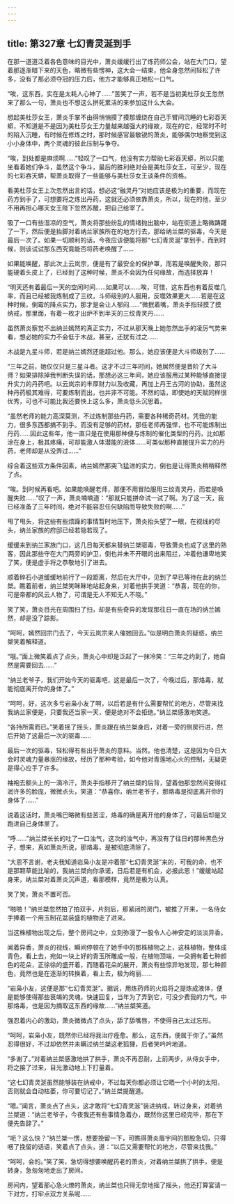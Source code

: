 ```yaml
---
---
---
```

title: 第327章 七幻青灵涎到手
---



在那一道道泛着各色意味的目光中，萧炎缓缓行出了炼药师公会，站在大门口，望着那逐渐暗下来的天色，略微有些愣神，这大会一结束，他全身忽然间轻松了许多，没有了那必须夺冠的压力后，他方才能够真正地松一口气。

“唉，这东西，实在是太耗人心神了……”苦笑了一声，若不是当初美杜莎女王忽然来了那么一句，萧炎也不想这么拼死累活的来参加这什么大会。

想起美杜莎女王，萧炎手掌不由得悄悄摸了摸那缠绕在自己手臂间沉睡的七彩吞天蟒，不知道是不是因为美杜莎女王力量越来越强大的缘故，现在的它，经常时不时的陷入沉睡，有时候在修炼之时，那时候感官最敏锐的萧炎，能够偶尔地察觉到这小小身体中，两个灵魂的彼此压制与争夺。

“唉，到处都是麻烦啊……”轻叹了一口气，他没有实力帮助七彩吞天蟒，所以只能坐看着她们争斗，虽然这个争斗，最后的胜利绝对会是美杜莎女王，可至少，现在的七彩吞天蟒，帮萧炎取得了一些能够与美杜莎女王谈条件的资格。

看美杜莎女王上次忽然出言的话，想必这“融灵丹”对她应该是极为的重要，而现在药方到手了，可想要将之炼出丹药，这就还必须依靠萧炎，所以，现在的他，至少不用再担心哪天女王陛下忽然苏醒，把自己给宰了。

吸了一口有些湿凉的空气，萧炎将那些纷乱的情绪抛出脑中，站在街道上略微踌躇了一下，然后便是抬脚对着纳兰家族所在的地方行去，那给纳兰桀的驱毒，今天是最后一次了。如果一切顺利的话，今夜应该便能将那“七幻青灵涎”拿到手，而到时候，则该试试那东西究竟能否将药老唤醒了……

如果能唤醒，那此次上云岚宗，便是有了最安全的保护罩，而若是唤醒失败，那只能硬着头皮上了，已经到了这种时候，萧炎不会因为任何缘故，而选择放弃！

“明天还有着最后一天的空闲时间……如果可以……唉，可惜，这东西也有着反噬几率，而且已经被我炼制成了三纹，斗师级别的人服用，反噬效果更大……若是在这种时候，倒霉的降点实力，那才是会让人郁闷……”微抿着嘴，萧炎手指轻摸了摸纳戒，那里面，有着一枚才出炉不到半天的三纹青灵丹……

虽然萧炎察觉不出纳兰嫣然的真正实力，不过从那天晚上她忽然出手的凌厉气势来看，想必她的实力不会低于木战，甚至，还犹有过之……

木战是九星斗师，若是纳兰嫣然还能超过他。那么，她应该便是大斗师级别了……

“三年之前，她仅仅只是三星斗者。这才不过三年时间，她居然便是晋阶了大斗师？如果排除掉我判断失误的话，那想必这三年间，她应该服用过某种能够直接提升实力的丹药吧。以云岚宗的丰厚财力以及收藏，再加上丹王古河的协助，虽然这种丹药极其难得，可要炼制而出，也并非不可能。不然的话，即使她的天赋同样很优秀，可也不可能比我还要快上这么多，萧炎低头沉思着。

“虽然老师的能力高深莫测，不过炼制那些丹药，需要各种稀奇药材。凭我的能力，很多东西都搞不到手。而没有足够的药材，那任老师再强悍，也不可能炼制出丹药……因此这些年，他一直只是在使用那种便与炼制的催化类型的丹药，比如那涂在身上，极其疼痛，可却能激人体潜能的液体……可类似那种直接提升实力的丹药，老师却是从没弄过……”

综合着这些双方条件因素，纳兰嫣然那突飞猛进的实力，倒也是让得萧炎稍稍释然了点。

“唉。到时候再看吧。如果能唤醒老师，那便不用冒险服用三纹青灵丹，而若是唤醒失败……”叹了一声，萧炎喃喃道：“那就只能拼命试一试了啊。为了这一天，我已经准备了三年时间，绝对不能容忍任何缺陷而导致失败的啊……”

甩了甩头，将这些有些烦躁的事情暂时地压下，萧炎抬头望了一眼，在视线的尽头，纳兰家族的府邸已经若隐若现了。

缓缓来到纳兰家族门口，这几日每天都来替纳兰桀驱毒，导致萧炎也成了这里的熟客，因此那些守在大门两旁的护卫，倒也并未不开眼的出来阻拦，冲着他谦卑地笑了笑，便是虚手将之恭敬地引了进去。

顺着碎石小道缓缓地前行了一段距离，然后在大厅中，见到了早已等待在此的纳兰桀。瞧着前者，纳兰桀笑眯眯地站起身来，对着他拱手笑道：“恭喜，现在的你，可是帝都的风云人物了，可谓是无人不知无人不晓。”

笑了笑，萧炎目光在周围扫了扫，却是有些奇异的发现那往日一直在场的纳兰嫣然，却是没了踪影。

“呵呵，嫣然回宗门去了，今天云岚宗来人催她回去。”似是明白萧炎的疑惑，纳兰桀笑着解释道。

“哦。”面上微笑着点了点头，萧炎心中却是泛起了一抹冷笑：“三年之约到了，她自然是需要回去……”

“纳兰老爷子，我们开始今天的驱毒吧，这是最后一次了，今晚过后，那烙毒，就能彻底离开你的身体了。”

“呵呵，好，这次多亏岩枭小友了啊，以后若是有什么需要帮忙的地方，尽管来找我纳兰家便是，只要我还当家一天，便是绝对不会拒绝。”纳兰桀感激地笑道。

“各持所需而已。”笑着摇了摇头，萧炎跟在纳兰桀身后，对着一旁的侧房行进，然后开始了这最后一次的驱毒……

最后一次的驱毒，轻松得有些出乎萧炎的意料。当然，他也清楚，这是因为今日大会时灵魂力量暴涨的缘故，经历了那种考验，如今他对青莲地心火的控制，无疑更是得心应手了许多。

袖袍去额头上的一滴冷汗，萧炎手指移开了纳兰桀的后背，望着他那忽然间变得红润许多的脸庞，微微点头，笑道：“恭喜你，纳兰老爷子，那烙毒是彻底离开你的身体了……”

说着这话时，萧炎嘴巴略微有些苦涩，烙毒的确是离开他的身体了，可最后却是又跑进自己身体里了。

“呼……”纳兰桀长长的吐了一口浊气，这次的浊气中，再没有了往日的那种黑色分子，想来，真如萧炎所说，那烙毒，是被彻底清除了。

“大恩不言谢，老夫我知道岩枭小友是冲着那“七幻青灵涎”来的，可我的命，也不是那颗草能比喻的，我纳兰桀向你承诺，日后若是有机会，必报此恩！”缓缓站起身来，纳兰桀对着萧炎沉声道，看那模样，竟然是极为认真。

笑了笑，萧炎不置可否。

“啪啪！”纳兰桀忽然拍了拍双手，片刻后，那紧闭的房门，被推了开来，一名侍女手捧着一个用玉制花盆装盛的植物走了进来。

当这株植物出现之后，整个房间之中，立刻弥漫了一股令人心神安定的淡淡异香。

闻着异香，萧炎的视线，瞬间停顿在了她手中的那株植物之上，这株植物，整体成青色，看上去，宛如一块上好的青玉所雕成一般，在植物顶端，一朵拥有着七种颜色的花朵，正徐徐的盛开着，而随着花朵的展开，萧炎有些惊异地发现，那七种颜色，竟然也是在逐渐的转换着，看上去，极为绚丽……

“岩枭小友，这便是那“七幻青灵涎”。据说，用炼药师的火焰将之提炼成液体，便是能够使得那些衰竭的灵魂，快速回复，当年为了弄到它，可没少费我的力气，中那烙毒，也是因为摘取这东西的缘故……”纳兰桀笑道。

强忍着内心的激动，萧炎微微点了点头，舔了舔嘴唇，不使得自己太过忘形。

“呵呵，岩枭小友，既然你已经将我治疗痊愈。那么，这东西，便属于你了。”虽然忍得很好，不过却依然并未瞒过纳兰桀这老狐狸，后者笑吟吟地道。

“多谢了。”对着纳兰桀感激地拱了拱手，萧炎不再忍耐，上前两步，从侍女手中，将之接了过来，目光激动地上下打量着。

“这七幻青灵涎虽然能够装在纳戒中，不过每天你都必须让它晒一个小时的太阳，否则就会自动枯萎，你可要切记了。”纳兰桀提醒道。

“嗯。”闻言，萧炎点了点头，这才敢将“七幻青灵涎”装进纳戒，转过身来，对着纳兰桀道：“纳兰老爷子，今夜我还有些事情急着办，既然你这里已经完毕，那在下便先告辞了。”

“呃？这么快？”纳兰桀一愣，想要挽留一下，可瞧得萧炎眉宇间的那股急切，只得咽了挽留的话语，笑着点了点头，道：“以后又需要帮忙的地方，尽管来找我。”

“呵呵，会的。”笑了笑，急切得想要唤醒药老的萧炎，对着纳兰桀拱了拱手，便是转身，急匆匆地走出了房间。

房间内，望着那心急火燎的萧炎，纳兰桀也只得无奈地摇了摇头，他还打算宴请一下对方，打牢点双方关系呢……